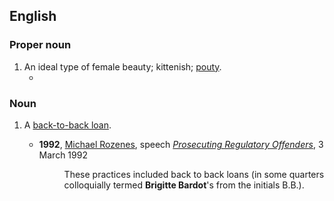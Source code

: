 ==English==

===Proper noun===
{{en-proper noun|sg=[[Brigitte]] [[Bardot]]}}

# An ideal type of female beauty; kittenish; [[pouty]].
#*{{quote-book|title=A Quest for Godliness: The Puritan Vision of the Christian Life‎|page=268|author=J. I. Packer|year=1994|passage=...who, in discussing the Puritan position, declared: 'I want a '''Brigitte Bardot''' who can lead a Bible class'}}

===Noun===
{{en-noun|sg=[[Brigitte]] [[Bardot]]}}
# {{AU|finance|informal}} A [[back-to-back loan]].
#*'''1992''', [[w:Michael Rozenes|Michael Rozenes]], speech ''[http://www.cdpp.gov.au/Media/Speeches/19920303mr.aspx Prosecuting Regulatory Offenders]'', 3 March 1992 
#*:These practices included back to back loans (in some quarters colloquially termed '''Brigitte Bardot''''s from the initials B.B.).